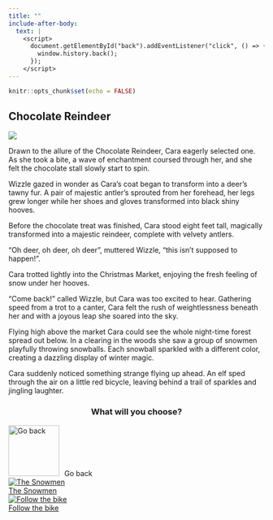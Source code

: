 ```yaml
---
title: ""
include-after-body:
  text: |
    <script>
      document.getElementById("back").addEventListener("click", () => {
        window.history.back();
      });
    </script>
---
```


```r
knitr::opts_chunk$set(echo = FALSE)
```

:::::: {.scenario .column-screen}

:::: {.column-body .scenario-text}

## Chocolate Reindeer

::::

::: {.column-body .scenario-image}

![](images/cara-transforms.png)

:::

:::: {.column-body .scenario-text}

Drawn to the allure of the Chocolate Reindeer, Cara eagerly selected one. As she took a bite, a wave of enchantment coursed through her, and she felt the chocolate stall slowly start to spin.

Wizzle gazed in wonder as Cara's coat began to transform into a deer's tawny fur. A pair of majestic antler's sprouted from her forehead, her legs grew longer while her shoes and gloves transformed into black shiny hooves. 

Before the chocolate treat was finished, Cara stood eight feet tall, magically transformed into a majestic reindeer, complete with velvety antlers.

"Oh deer, oh deer, oh deer", muttered Wizzle, "this isn't supposed to happen!". 

Cara trotted lightly into the Christmas Market, enjoying the fresh feeling of snow under her hooves. 

"Come back!" called Wizzle, but Cara was too excited to hear. Gathering speed from a trot to a canter, Cara felt the rush of weightlessness beneath her and with a joyous leap she soared into the sky.

Flying high above the market Cara could see the whole night-time forest spread out below. In a clearing in the woods she saw a group of snowmen playfully throwing snowballs. Each snowball sparkled with a different color, creating a dazzling display of winter magic.

Cara suddenly noticed something strange flying up ahead. An elf sped through the air on a little red bicycle, leaving behind a trail of sparkles and jingling laughter. 

::::

:::: {.column-body .scenario-image}
::: {style="text-align: center;"}
### What will you choose?
:::

  ```{=html}
<div class="container">

  <div id="back">
  <img src="images/back.png" alt="Go back" style="width: 100px; height: 100px; margin-right: 10px;">Go back
  </div>
  
  <div class="options">
  
  <div class="option">
  <a href="snowmen-reindeer.html"><img src="images/snowmen.png" alt="The Snowmen"><div>The Snowmen</div></a>
  </div>
  
  <div class="option">
    <a href="jinglebike-crash.html"><img src="images/jingleberry-bike.png" alt="Follow the bike"><div>Follow the bike</div></a>
      </div>

  
  </div>
  ```

::::




::::::
